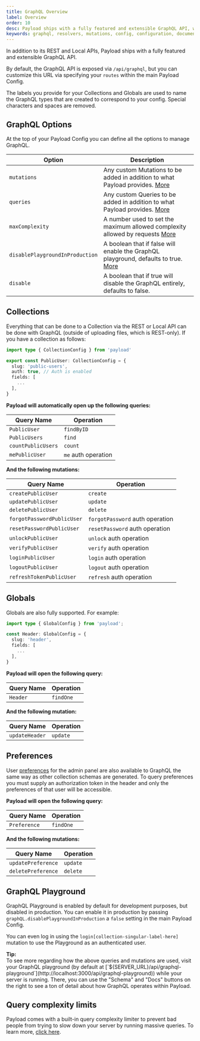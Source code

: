 ```yaml
---
title: GraphQL Overview
label: Overview
order: 10
desc: Payload ships with a fully featured and extensible GraphQL API, which can be used in addition to the REST and Local APIs to give you more flexibility.
keywords: graphql, resolvers, mutations, config, configuration, documentation, Content Management System, cms, headless, javascript, node, react, nextjs
---
```


In addition to its REST and Local APIs, Payload ships with a fully featured and extensible GraphQL API.

By default, the GraphQL API is exposed via `/api/graphql`, but you can customize this URL via specifying your `routes` within the main Payload Config.

The labels you provide for your Collections and Globals are used to name the GraphQL types that are created to correspond to your config. Special characters and spaces are removed.

## GraphQL Options

At the top of your Payload Config you can define all the options to manage GraphQL.

| Option                          | Description                                                                                                                     |
| ------------------------------- | ------------------------------------------------------------------------------------------------------------------------------- |
| `mutations`                     | Any custom Mutations to be added in addition to what Payload provides. [More](/docs/graphql/extending)                          |
| `queries`                       | Any custom Queries to be added in addition to what Payload provides. [More](/docs/graphql/extending)                            |
| `maxComplexity`                 | A number used to set the maximum allowed complexity allowed by requests [More](/docs/graphql/overview#query-complexity-limits)  |
| `disablePlaygroundInProduction` | A boolean that if false will enable the GraphQL playground, defaults to true. [More](/docs/graphql/overview#graphql-playground) |
| `disable`                       | A boolean that if true will disable the GraphQL entirely, defaults to false.                                                    |

## Collections

Everything that can be done to a Collection via the REST or Local API can be done with GraphQL (outside of uploading files, which is REST-only). If you have a collection as follows:

```ts
import type { CollectionConfig } from 'payload'

export const PublicUser: CollectionConfig = {
  slug: 'public-users',
  auth: true, // Auth is enabled
  fields: [
    ...
  ],
}
```

**Payload will automatically open up the following queries:**

| Query Name              | Operation           |
| ------------------      | ------------------- |
| `PublicUser`        | `findByID`          |
| `PublicUsers`       | `find`              |
| `countPublicUsers`  | `count`             |
| `mePublicUser`      | `me` auth operation |

**And the following mutations:**

| Query Name                     | Operation                       |
| ------------------------------ | ------------------------------- |
| `createPublicUser`         | `create`                        |
| `updatePublicUser`         | `update`                        |
| `deletePublicUser`         | `delete`                        |
| `forgotPasswordPublicUser` | `forgotPassword` auth operation |
| `resetPasswordPublicUser`  | `resetPassword` auth operation  |
| `unlockPublicUser`         | `unlock` auth operation         |
| `verifyPublicUser`         | `verify` auth operation         |
| `loginPublicUser`          | `login` auth operation          |
| `logoutPublicUser`         | `logout` auth operation         |
| `refreshTokenPublicUser`   | `refresh` auth operation        |

## Globals

Globals are also fully supported. For example:

```ts
import type { GlobalConfig } from 'payload';

const Header: GlobalConfig = {
  slug: 'header',
  fields: [
    ...
  ],
}
```

**Payload will open the following query:**

| Query Name   | Operation |
| ------------ | --------- |
| `Header` | `findOne` |

**And the following mutation:**

| Query Name         | Operation |
| ------------------ | --------- |
| `updateHeader` | `update`  |

## Preferences

User [preferences](/docs/admin/overview#preferences) for the admin panel are also available to GraphQL the same way as other collection schemas are generated. To query preferences you must supply an authorization token in the header and only the preferences of that user will be accessible.

**Payload will open the following query:**

| Query Name       | Operation |
| ---------------- | --------- |
| `Preference` | `findOne` |

**And the following mutations:**

| Query Name             | Operation |
| ---------------------- | --------- |
| `updatePreference` | `update`  |
| `deletePreference` | `delete`  |

## GraphQL Playground

GraphQL Playground is enabled by default for development purposes, but disabled in production. You can enable it in production by passing `graphQL.disablePlaygroundInProduction` a `false` setting in the main Payload Config.

You can even log in using the `login[collection-singular-label-here]` mutation to use the Playground as an authenticated user.

<Banner type="success">
  <strong>Tip:</strong>
  <br />
  To see more regarding how the above queries and mutations are used, visit your GraphQL playground
  (by default at
  [`${SERVER_URL}/api/graphql-playground`](http://localhost:3000/api/graphql-playground))
  while your server is running. There, you can use the "Schema" and "Docs" buttons on the right to
  see a ton of detail about how GraphQL operates within Payload.
</Banner>

## Query complexity limits

Payload comes with a built-in query complexity limiter to prevent bad people from trying to slow down your server by running massive queries. To learn more, [click here](/docs/production/preventing-abuse#limiting-graphql-complexity).
